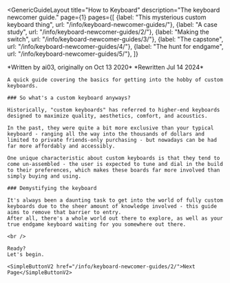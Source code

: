 ---
---


<GenericGuideLayout 
	title="How to Keyboard"
  description="The keyboard newcomer guide."
  page={1}
  pages={[
    {label: "This mysterious custom keyboard thing", url: "/info/keyboard-newcomer-guides/"},
    {label: "A case study", url: "/info/keyboard-newcomer-guides/2/"},
    {label: "Making the switch", url: "/info/keyboard-newcomer-guides/3/"},
    {label: "The capstone", url: "/info/keyboard-newcomer-guides/4/"},
    {label: "The hunt for endgame", url: "/info/keyboard-newcomer-guides/5/"},
  ]}
>

  <AltMarkdownRenderer>
    *Written by ai03, originally on Oct 13 2020*  
    *Rewritten Jul 14 2024*

    A quick guide covering the basics for getting into the hobby of custom keyboards.  
  </AltMarkdownRenderer>

  <SimpleImageV2 src="/images/guides/newcomer-guide/pile.jpg" class="w-full mx-auto py-12" />

  <AltMarkdownRenderer>
    

    ### So what's a custom keyboard anyways?
    
    Historically, "custom keyboards" has referred to higher-end keyboards designed to maximize quality, aesthetics, comfort, and acoustics.  
      
    In the past, they were quite a bit more exclusive than your typical keyboard - ranging all the way into the thousands of dollars and limited to private friends-only purchasing - but nowadays can be had far more affordably and accessibly.  
    
    One unique characteristic about custom keyboards is that they tend to come un-assembled - the user is expected to tune and dial in the build to their preferences, which makes these boards far more involved than simply buying and using.  

    ### Demystifying the keyboard

    It's always been a daunting task to get into the world of fully custom keyboards due to the sheer amount of knowledge involved - this guide aims to remove that barrier to entry.  
    After all, there's a whole world out there to explore, as well as your true endgame keyboard waiting for you somewhere out there.

    <br />

    Ready?  
    Let's begin.

    <SimpleButtonV2 href="/info/keyboard-newcomer-guides/2/">Next Page</SimpleButtonV2>
    
    
  </AltMarkdownRenderer>
			
</GenericGuideLayout>


